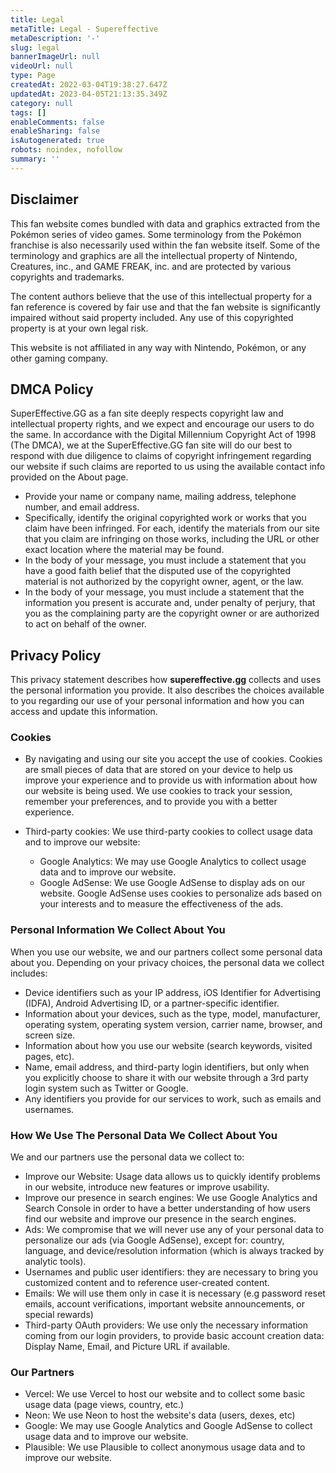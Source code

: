 ```yaml
---
title: Legal
metaTitle: Legal - Supereffective
metaDescription: '-'
slug: legal
bannerImageUrl: null
videoUrl: null
type: Page
createdAt: 2022-03-04T19:38:27.647Z
updatedAt: 2023-04-05T21:13:35.349Z
category: null
tags: []
enableComments: false
enableSharing: false
isAutogenerated: true
robots: noindex, nofollow
summary: ''
---
```


## Disclaimer

This fan website comes bundled with data and graphics extracted from the Pokémon series of video games. Some terminology from the Pokémon franchise is also necessarily used within the fan website itself. Some of the terminology and graphics are all the intellectual property of Nintendo, Creatures, inc., and GAME FREAK, inc. and are protected by various copyrights and trademarks.

The content authors believe that the use of this intellectual property for a fan reference is covered by fair use and that the fan website is significantly impaired without said property included. Any use of this copyrighted property is at your own legal risk.

This website is not affiliated in any way with Nintendo, Pokémon, or any other gaming company.

## DMCA Policy

SuperEffective.GG as a fan site deeply respects copyright law and intellectual property rights, and we expect and encourage our users to do the same. In accordance with the Digital Millennium Copyright Act of 1998 (The DMCA), we at the SuperEffective.GG fan site will do our best to respond with due diligence to claims of copyright infringement regarding our website if such claims are reported to us using the available contact info provided on the About page.

- Provide your name or company name, mailing address, telephone number, and email address.
- Specifically, identify the original copyrighted work or works that you claim have been infringed. For each, identify the materials from our site that you claim are infringing on those works, including the URL or other exact location where the material may be found.
- In the body of your message, you must include a statement that you have a good faith belief that the disputed use of the copyrighted material is not authorized by the copyright owner, agent, or the law.
- In the body of your message, you must include a statement that the information you present is accurate and, under penalty of perjury, that you as the complaining party are the copyright owner or are authorized to act on behalf of the owner.

## Privacy Policy

This privacy statement describes how **supereffective.gg** collects and uses the personal information you provide. It also describes the choices available to you regarding our use of your personal information and how you can access and update this information.

### Cookies

- By navigating and using our site you accept the use of cookies. Cookies are small pieces of data
  that are stored on your device to help us improve your experience and to provide us with information
  about how our website is being used. We use cookies to track your session, remember your preferences,
  and to provide you with a better experience.

- Third-party cookies: We use third-party cookies to collect usage data and to improve our website:
  - Google Analytics: We may use Google Analytics to collect usage data and to improve our website.
  - Google AdSense: We use Google AdSense to display ads on our website. Google AdSense uses
    cookies to personalize ads based on your interests and to measure the effectiveness of the ads.

### Personal Information We Collect About You

When you use our website, we and our partners collect some personal data about you. Depending on your privacy choices, the personal data we collect includes:

- Device identifiers such as your IP address, iOS Identifier for Advertising (IDFA), Android Advertising ID, or a partner-specific identifier.
- Information about your devices, such as the type, model, manufacturer, operating system, operating system version, carrier name, browser, and screen size.
- Information about how you use our website (search keywords, visited pages, etc).
- Name, email address, and third-party login identifiers, but only when you explicitly choose to share it with our website through a 3rd party login system such as Twitter or Google.
- Any identifiers you provide for our services to work, such as emails and usernames.

### How We Use The Personal Data We Collect About You

We and our partners use the personal data we collect to:

- Improve our Website: Usage data allows us to quickly identify problems in our website, introduce new features or improve usability.
- Improve our presence in search engines: We use Google Analytics and Search Console in order to have a better understanding of how users find our website and improve our presence in the search engines.
- Ads: We compromise that we will never use any of your personal data to personalize our ads (via Google AdSense), except for: country, language, and device/resolution information (which is always tracked by analytic tools).
- Usernames and public user identifiers: they are necessary to bring you customized content and to reference user-created content.
- Emails: We will use them only in case it is necessary (e.g password reset emails, account verifications, important website announcements, or special rewards)
- Third-party OAuth providers: We use only the necessary information coming from our login providers, to provide basic account creation data: Display Name, Email, and Picture URL if available.

### Our Partners

- Vercel: We use Vercel to host our website and to collect some basic usage data (page views, country, etc.)
- Neon: We use Neon to host the website's data (users, dexes, etc)
- Google: We may use Google Analytics and Google AdSense to collect usage data and to improve our website.
- Plausible: We use Plausible to collect anonymous usage data and to improve our website.
